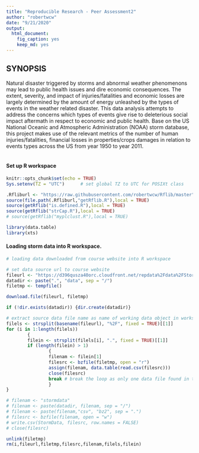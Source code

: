 ```yaml
---
title: "Reproducible Research - Peer Assessment2"
author: "robertwcw"
date: "9/21/2020"
output: 
  html_document: 
    fig_caption: yes
    keep_md: yes
---
```

## SYNOPSIS

Natural disaster triggered by storms and abnormal weather phenomenons may lead to public health issues and dire economic consequences. The extent, severity, and impact of injuries/fatalities and economic losses are largely determined by the amount of energy unleashed by the types of events in the weather related disaster. This data analysis attempts to address the concerns which types of events give rise to deleterious social impact aftermath in respect to economic and public health. Base on the US National Oceanic and Atmospheric Administration (NOAA) storm database, this project makes use of the relevant metrics of the number of human injuries/fatalities, financial losses in properties/crops damages in relation to events types across the US from year 1950 to year 2011.  
&nbsp;

#### Set up R workspace 
```r
knitr::opts_chunk$set(echo = TRUE)
Sys.setenv(TZ = "UTC")      # set global TZ to UTC for POSIXt class

.Rfliburl <- "https://raw.githubusercontent.com/robertwcw/Rflib/master"
source(file.path(.Rfliburl,"getRflib.R"),local = TRUE)
source(getRflib("is.defined.R"),local = TRUE)
source(getRflib("strCap.R"),local = TRUE)
# source(getRflib("myplclust.R"),local = TRUE)

library(data.table)
library(xts)
```
#### Loading storm data into R workspace.
```r
# loading data downloaded from course website into R workspace 

# set data source url to course website
fileurl <- "https://d396qusza40orc.cloudfront.net/repdata%2Fdata%2FStormData.csv.bz2"
datadir <- paste(".", "data", sep = "/")
filetmp <- tempfile()

download.file(fileurl, filetmp)

if (!dir.exists(datadir)) {dir.create(datadir)}

# extract source data file name as name of working data object in workspace 
filels <- strsplit(basename(fileurl), "%2F", fixed = TRUE)[[1]]
for (i in 1:length(filels)) 
        {
        filein <- strsplit(filels[i], ".", fixed = TRUE)[[1]]
        if (length(filein) > 1) 
                {
                filenam <- filein[1]
                filesrc <- bzfile(filetmp, open = "r")
                assign(filenam, data.table(read.csv(filesrc)))
                close(filesrc)
                break # break the loop as only one data file found in the source
                }
}

# filenam <- "stormdata"
# filenam <- paste(datadir, filenam, sep = "/")
# filenam <- paste(filenam,"csv", "bz2", sep = ".")
# filesrc <- bzfile(filenam, open = "w")
# write.csv(StormData, filesrc, row.names = FALSE)
# close(filesrc)

unlink(filetmp)
rm(i,fileurl,filetmp,filesrc,filenam,filels,filein)
```


